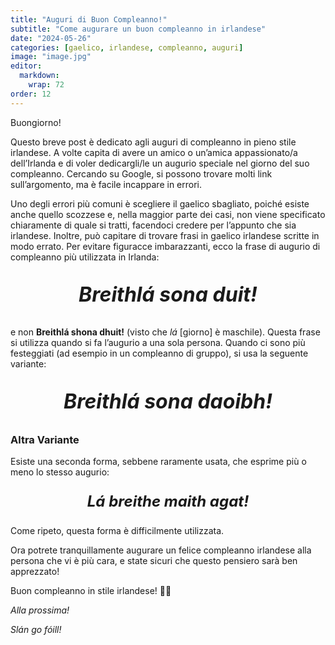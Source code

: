 ```yaml
---
title: "Auguri di Buon Compleanno!"
subtitle: "Come augurare un buon compleanno in irlandese"
date: "2024-05-26"
categories: [gaelico, irlandese, compleanno, auguri]
image: "image.jpg"
editor: 
  markdown: 
    wrap: 72
order: 12
---
```


Buongiorno!

Questo breve post è dedicato agli auguri di compleanno in pieno stile
irlandese. A volte capita di avere un amico o un'amica appassionato/a
dell'Irlanda e di voler dedicargli/le un augurio speciale nel giorno del
suo compleanno. Cercando su Google, si possono trovare molti link
sull'argomento, ma è facile incappare in errori.

Uno degli errori più comuni è scegliere il gaelico sbagliato, poiché
esiste anche quello scozzese e, nella maggior parte dei casi, non viene
specificato chiaramente di quale si tratti, facendoci credere per
l'appunto che sia irlandese. Inoltre, può capitare di trovare frasi in
gaelico irlandese scritte in modo errato. Per evitare figuracce
imbarazzanti, ecco la frase di augurio di compleanno più utilizzata in
Irlanda:

::: {style="text-align: center; font-size: 32px"}
***Breithlá sona duit!***
:::

e non **Breithlá shona dhuit!** (visto che *lá* \[giorno\] è maschile).
Questa frase si utilizza quando si fa l'augurio a una sola persona.
Quando ci sono più festeggiati (ad esempio in un compleanno di gruppo),
si usa la seguente variante:

::: {style="text-align: center; font-size: 32px"}
***Breithlá sona daoibh!***
:::

### Altra Variante

Esiste una seconda forma, sebbene raramente usata, che esprime più o
meno lo stesso augurio:

::: {style="text-align: center; font-size: 24px"}
***Lá breithe maith agat!***
:::

Come ripeto, questa forma è difficilmente utilizzata.

Ora potrete tranquillamente augurare un felice compleanno irlandese alla
persona che vi è più cara, e state sicuri che questo pensiero sarà ben
apprezzato!

Buon compleanno in stile irlandese! 🎂🍀

*Alla prossima!*

*Slán go fóill!*
